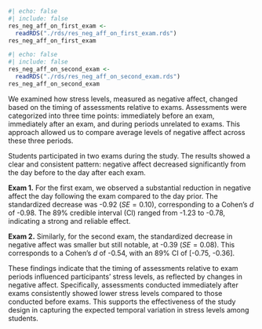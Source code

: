 
```r
#| echo: false
#| include: false
res_neg_aff_on_first_exam <-
  readRDS("./rds/res_neg_aff_on_first_exam.rds")
res_neg_aff_on_first_exam
```

```r
#| echo: false
#| include: false
res_neg_aff_on_second_exam <-
  readRDS("./rds/res_neg_aff_on_second_exam.rds")
res_neg_aff_on_second_exam
```


We examined how stress levels, measured as negative affect, changed based on the timing of assessments relative to exams. Assessments were categorized into three time points: immediately before an exam, immediately after an exam, and during periods unrelated to exams. This approach allowed us to compare average levels of negative affect across these three periods.

Students participated in two exams during the study. The results showed a clear and consistent pattern: negative affect decreased significantly from the day before to the day after each exam.

**Exam 1.** 
For the first exam, we observed a substantial reduction in negative affect the day following the exam compared to the day prior. The standardized decrease was -0.92 ($SE = 0.10$), corresponding to a Cohen's $d$ of -0.98. The 89% credible interval (CI) ranged from -1.23 to -0.78, indicating a strong and reliable effect.

**Exam 2.**
Similarly, for the second exam, the standardized decrease in negative affect was smaller but still notable, at -0.39 ($SE = 0.08$). This corresponds to a Cohen's $d$ of -0.54, with an 89% CI of [-0.75, -0.36]. 

These findings indicate that the timing of assessments relative to exam periods influenced participants' stress levels, as reflected by changes in negative affect. Specifically, assessments conducted immediately after exams consistently showed lower stress levels compared to those conducted before exams. This supports the effectiveness of the study design in capturing the expected temporal variation in stress levels among students.

